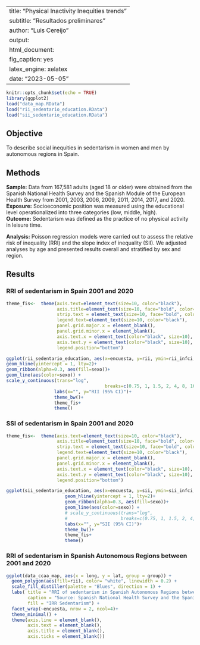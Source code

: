 
---
title: "Physical Inactivity Inequities trends"
subtitle: "Resultados preliminares"
author: "Luis Cereijo"
output: 
html_document:
  fig_caption: yes
  latex_engine: xelatex
date: "2023-05-05"
---

```r
knitr::opts_chunk$set(echo = TRUE)
library(ggplot2)
load("data_map.RData")
load("rii_sedentario_education.RData")
load("sii_sedentario_education.RData")

```
## Objective

To describe social inequities in sedentarism in women and men by autonomous regions in Spain.

## Methods

**Sample:** Data from 167,581 adults (aged 18 or older) were obtained from the Spanish National Health Survey and the Spanish Module of the European Health Survey from 2001, 2003, 2006, 2009, 2011, 2014, 2017, and 2020. 
**Exposure:** Socioeconomic position was measured using the educational level operationalized into three categories (low, middle, high).  
**Outcome:** Sedentarism was defined as the practice of no physical activity in leisure time. 

**Analysis:** Poisson regression models were carried out to assess the relative risk of inequality (RRI) and the slope index of inequality (SII). We adjusted analyses by age and presented results overall and stratified by sex and region.

## Results

### RRI of sedentarism in Spain 2001 and 2020

```r

theme_fis<-  theme(axis.text=element_text(size=10, color="black"),
                   axis.title=element_text(size=10, face="bold", color="black"),
                   strip.text = element_text(size=10, face="bold", color="black"),
                   legend.text=element_text(size=10, color="black"),
                   panel.grid.major.x = element_blank(),
                   panel.grid.minor.x = element_blank(),
                   axis.text.x = element_text(color="black", size=10),
                   axis.text.y = element_text(color="black", size=10),
                   legend.position="bottom")

ggplot(rii_sedentario_education, aes(x=encuesta, y=rii, ymin=rii_infci, ymax=rii_supci)) +
geom_hline(yintercept = 1, lty=2)+
geom_ribbon(alpha=0.3, aes(fill=sexo))+
geom_line(aes(color=sexo)) +
scale_y_continuous(trans="log",
                                     breaks=c(0.75, 1, 1.5, 2, 4, 8, 16, 32))+
                  labs(x="", y="RII (95% CI)")+
                  theme_bw()+
                  theme_fis+
                  theme()


```

### SSI of sedentarism in Spain 2001 and 2020

```r

theme_fis<-  theme(axis.text=element_text(size=10, color="black"),
                   axis.title=element_text(size=10, face="bold", color="black"),
                   strip.text = element_text(size=10, face="bold", color="black"),
                   legend.text=element_text(size=10, color="black"),
                   panel.grid.major.x = element_blank(),
                   panel.grid.minor.x = element_blank(),
                   axis.text.x = element_text(color="black", size=10),
                   axis.text.y = element_text(color="black", size=10),
                   legend.position="bottom")

ggplot(sii_sedentario_education, aes(x=encuesta, y=sii, ymin=sii_infci, ymax=sii_supci)) +
                      geom_hline(yintercept = 1, lty=2)+
                      geom_ribbon(alpha=0.3, aes(fill=sexo))+
                      geom_line(aes(color=sexo)) +
                      # scale_y_continuous(trans="log",
                      #                    breaks=c(0.75, 1, 1.5, 2, 4, 8, 16, 32))+
                      labs(x="", y="SII (95% CI)")+
                      theme_bw()+
                      theme_fis+
                      theme()


```

### RRI of sedentarism in Spanish Autonomous Regions between 2001 and 2020

```r

ggplot(data_ccaa_map, aes(x = long, y = lat, group = group)) +
  geom_polygon(aes(fill=rii), color= "white", linewidth = 0.2) +
  scale_fill_distiller(palette = "Blues", direction = 1) +
  labs( title = "RRI of sedentarism in Spanish Autonomous Regions between 2001 and 2020",
        caption = "Source: Spanish National Health Survey and the Spanish Module of the European Health Survey from 2001, 2003, 2006, 2009, 2011, 2014, 2017, and 2020",
        fill = "IRR Sedentarism") +
  facet_wrap(~encuesta, nrow = 2, ncol=4)+
  theme_minimal() +
  theme(axis.line = element_blank(),
        axis.text = element_blank(),
        axis.title = element_blank(),
        axis.ticks = element_blank())


```
